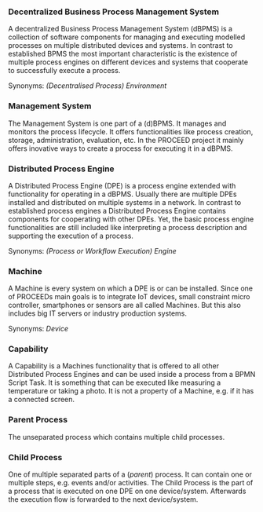 ### Decentralized Business Process Management System

A decentralized Business Process Management System (dBPMS) is a collection of
software components for managing and executing modelled processes on multiple
distributed devices and systems. In contrast to established BPMS the most
important characteristic is the existence of multiple process engines on
different devices and systems that cooperate to successfully execute a process.

Synonyms: _(Decentralised Process) Environment_

### Management System

The Management System is one part of a (d)BPMS. It manages and monitors the
process lifecycle. It offers functionalities like process creation, storage,
administration, evaluation, etc. In the PROCEED project it mainly offers
inovative ways to create a process for executing it in a dBPMS.

### Distributed Process Engine

A Distributed Process Engine (DPE) is a process engine extended with
functionality for operating in a dBPMS. Usually there are multiple DPEs
installed and distributed on multiple systems in a network. In contrast to
established process engines a Distributed Process Engine contains components for
cooperating with other DPEs. Yet, the basic process engine functionalities are
still included like interpreting a process description and supporting the
execution of a process.

Synonyms: _(Process or Workflow Execution) Engine_

### Machine

A Machine is every system on which a DPE is or can be installed. Since one of
PROCEEDs main goals is to integrate IoT devices, small constraint micro
controller, smartphones or sensors are all called Machines. But this also
includes big IT servers or industry production systems.

Synonyms: _Device_

### Capability

A Capability is a Machines functionality that is offered to all other
Distributed Process Engines and can be used inside a process from a BPMN Script
Task. It is something that can be executed like measuring a temperature or
taking a photo. It is not a property of a Machine, e.g. if it has a connected
screen.

### Parent Process

The unseparated process which contains multiple child processes.

### Child Process

One of multiple separated parts of a (_parent_) process. It can contain one or
multiple steps, e.g. events and/or activities. The Child Process is the part of
a process that is executed on one DPE on one device/system. Afterwards the
execution flow is forwarded to the next device/system.
